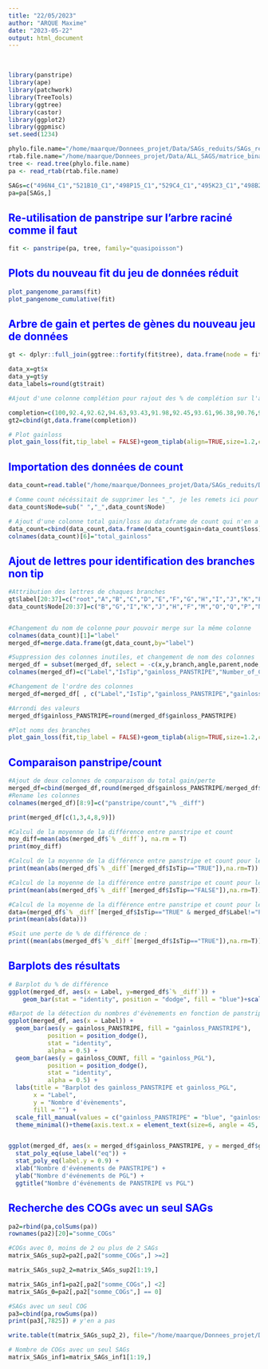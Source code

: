 ```yaml
---
title: "22/05/2023"
author: "ARQUE Maxime"
date: "2023-05-22"
output: html_document
---
```


<br/>

```r
library(panstripe)
library(ape)
library(patchwork)
library(TreeTools)
library(ggtree)
library(castor)
library(ggplot2)
library(ggpmisc)
set.seed(1234)
```

```r
phylo.file.name="/home/maarque/Donnees_projet/Data/SAGs_reduits/SAGs_reduits_reroot.nwk"
rtab.file.name="/home/maarque/Donnees_projet/Data/ALL_SAGS/matrice_binaire_equilibre.tab"
tree <- read.tree(phylo.file.name)
pa <- read_rtab(rtab.file.name)

SAGs=c("496N4_C1","521B10_C1","498P15_C1","529C4_C1","495K23_C1","498B22_C2","498C16_C2","529D18_C3","496A2_C3","529J15_C3","518A17_C3","495L20_C3","528N17_C4","498I20_C5","498A3_C8","527L22_C8","520K10_C9","528J8_C9","P9312")
pa=pa[SAGs,]

```

## <span style="color:blue"> Re-utilisation de panstripe sur l'arbre raciné comme il faut </span>

```r
fit <- panstripe(pa, tree, family="quasipoisson")
```

## <span style="color:blue"> Plots du nouveau fit du jeu de données réduit </span>

```r
plot_pangenome_params(fit)
plot_pangenome_cumulative(fit)
```

## <span style="color:blue"> Arbre de gain et pertes de gènes du nouveau jeu de données </span>

```r
gt <- dplyr::full_join(ggtree::fortify(fit$tree), data.frame(node = fit$tree$edge[,2], trait = fit$data$acc), by = "node")

data_x=gt$x
data_y=gt$y
data_labels=round(gt$trait)

#Ajout d'une colonne complétion pour rajout des % de complétion sur l'arbre

completion=c(100,92.4,92.62,94.63,93.43,91.98,92.45,93.61,96.38,90.76,96.92,93.57,92.07,92.44,97.39,97.74,91.71,90.13,94.57,rep(NA,18))
gt2=cbind(gt,data.frame(completion))

# Plot gainloss
plot_gain_loss(fit,tip_label = FALSE)+geom_tiplab(align=TRUE,size=1.2,color="black")+ geom_text(aes(data_x,data_y),label=data_labels, check_overlap = FALSE, color="red", size=2,hjust=-0.5,vjust=-0.3)+geom_label(label=gt2$completion, size=1.5, x=0.175, color="blue")


```
## <span style="color:blue"> Importation des données de count </span>

```r
data_count=read.table("/home/maarque/Donnees_projet/Data/SAGs_reduits/Data_count/Matrix_data_count2.tab",header = TRUE,sep="\t")

# Comme count nécéssitait de supprimer les "_", je les remets ici pour pouvoir comparer les deux data frames
data_count$Node=sub(" ","_",data_count$Node)

# Ajout d'une colonne total gain/loss au dataframe de count qui n'en a pas
data_count=cbind(data_count,data.frame(data_count$gain+data_count$loss))
colnames(data_count)[6]="total_gainloss"
```

## <span style="color:blue"> Ajout de lettres pour identification des branches non tip </span>

```r
#Attribution des lettres de chaques branches
gt$label[20:37]=c("root","A","B","C","D","E","F","G","H","I","J","K","L","M","N","O","P","Q")
data_count$Node[20:37]=c("B","G","I","K","J","H","F","M","O","Q","P","N","L","E","D","C","A","root")


#Changement du nom de colonne pour pouvoir merge sur la même colonne
colnames(data_count)[1]="label"
merged_df=merge.data.frame(gt,data_count,by="label")

#Suppression des colonnes inutiles, et changement de nom des colonnes
merged_df = subset(merged_df, select = -c(x,y,branch,angle,parent,node,branch.length,edge.length))
colnames(merged_df)=c("Label","IsTip","gainloss_PANSTRIPE","Number_of_COGS_at_node_COUNT","gain_COUNT","loss_COUNT","gainloss_COUNT")

#Changement de l'ordre des colonnes
merged_df=merged_df[ , c("Label","IsTip","gainloss_PANSTRIPE","gainloss_COUNT","gain_COUNT","loss_COUNT","Number_of_COGS_at_node_COUNT")]

#Arrondi des valeurs
merged_df$gainloss_PANSTRIPE=round(merged_df$gainloss_PANSTRIPE)

#Plot noms des branches
plot_gain_loss(fit,tip_label = FALSE)+geom_tiplab(align=TRUE,size=1.2,color="black")+geom_text(aes(data_x,data_y),label=gt$label, check_overlap = FALSE, color="red", size=2,hjust=-0.5,vjust=-0.3)+geom_label(label=gt2$completion, size=1.5, x=0.175, color="blue")

```

## <span style="color:blue"> Comparaison panstripe/count </span>

```r
#Ajout de deux colonnes de comparaison du total gain/perte
merged_df=cbind(merged_df,round(merged_df$gainloss_PANSTRIPE/merged_df$gainloss_COUNT,2),100-round(merged_df$gainloss_PANSTRIPE*100/merged_df$gainloss_COUNT,2))
#Rename les colonnes
colnames(merged_df)[8:9]=c("panstripe/count","% _diff")

print(merged_df[c(1,3,4,8,9)])

#Calcul de la moyenne de la différence entre panstripe et count
moy_diff=mean(abs(merged_df$`% _diff`), na.rm = T)
print(moy_diff)

#Calcul de la moyenne de la différence entre panstripe et count pour les branches TIP
print(mean(abs(merged_df$`% _diff`[merged_df$IsTip=="TRUE"]),na.rm=T))

#Calcul de la moyenne de la différence entre panstripe et count pour les branches NON TIP
print(mean(abs(merged_df$`% _diff`[merged_df$IsTip=="FALSE"]),na.rm=T))

#Calcul de la moyenne de la différence entre panstripe et count pour les branches TIP SANS P9312 
data=(merged_df$`% _diff`[merged_df$IsTip=="TRUE" & merged_df$Label!="P9312"])
print(mean(abs(data)))

#Soit une perte de % de différence de :
print((mean(abs(merged_df$`% _diff`[merged_df$IsTip=="TRUE"]),na.rm=T))-mean(abs(data)))

```

## <span style="color:blue"> Barplots des résultats </span>

```r
# Barplot du % de différence
ggplot(merged_df, aes(x = Label, y=merged_df$`% _diff`)) + 
    geom_bar(stat = "identity", position = "dodge", fill = "blue")+scale_fill_brewer(palette = "Set1")+theme(axis.text.x = element_text(angle = 45, vjust = 1, hjust=1))+ ggtitle("Pourcentage de différence entre panstripe et PGL")+labs(y = "% de différence", x = "Label")

#Barpot de la détection du nombres d'évènements en fonction de panstripe et count.
ggplot(merged_df, aes(x = Label)) +
  geom_bar(aes(y = gainloss_PANSTRIPE, fill = "gainloss_PANSTRIPE"), 
           position = position_dodge(), 
           stat = "identity", 
           alpha = 0.5) +
  geom_bar(aes(y = gainloss_COUNT, fill = "gainloss_PGL"), 
           position = position_dodge(), 
           stat = "identity", 
           alpha = 0.5) +
  labs(title = "Barplot des gainloss_PANSTRIPE et gainloss_PGL",
       x = "Label",
       y = "Nombre d'évènements",
       fill = "") +
  scale_fill_manual(values = c("gainloss_PANSTRIPE" = "blue", "gainloss_PGL" = "red")) +
  theme_minimal()+theme(axis.text.x = element_text(size=6, angle = 45, vjust = 1, hjust=1, color="black"))+theme(axis.text.y = element_text(color="black"))


ggplot(merged_df, aes(x = merged_df$gainloss_PANSTRIPE, y = merged_df$gainloss_COUNT)) + geom_point(color="blue") + geom_smooth(method="lm",se = FALSE, color="red")+geom_text(aes(label=merged_df$Label),vjust=-1, size=2)+
  stat_poly_eq(use_label("eq")) +
  stat_poly_eq(label.y = 0.9) +
  xlab("Nombre d'événements de PANSTRIPE") + 
  ylab("Nombre d'événements de PGL") + 
  ggtitle("Nombre d'événements de PANSTRIPE vs PGL") 


```

## <span style="color:blue"> Recherche des COGs avec un seul SAGs </span>
```r
pa2=rbind(pa,colSums(pa))
rownames(pa2)[20]="somme_COGs"

#COGs avec 0, moins de 2 ou plus de 2 SAGs
matrix_SAGs_sup2=pa2[,pa2["somme_COGs",] >=2]

matrix_SAGs_sup2_2=matrix_SAGs_sup2[1:19,]

matrix_SAGs_inf1=pa2[,pa2["somme_COGs",] <2]
matrix_SAGs_0=pa2[,pa2["somme_COGs",] == 0]

#SAGs avec un seul COG
pa3=cbind(pa,rowSums(pa))
print(pa3[,7825]) # y'en a pas

write.table(t(matrix_SAGs_sup2_2), file="/home/maarque/Donnees_projet/Data/SAGs_reduits/matrix_SAGs_reduits.tab", row.names=TRUE, col.names=TRUE, sep="\t", quote=FALSE)

# Nombre de COGs avec un seul SAGs
matrix_SAGs_inf1=matrix_SAGs_inf1[1:19,]


```



<br/>
<br/>
